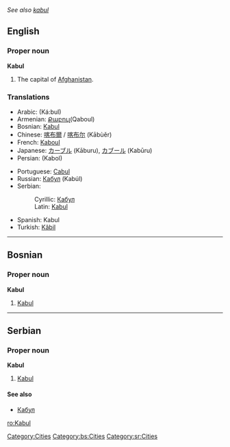 ''See also [[kabul]]''
==English==

===Proper noun===
'''Kabul'''
# The capital of [[Afghanistan]].

===Translations===
{{top}}
*Arabic: {{ARchar|[[كابل]]}} (Ká:bul)
*Armenian: [[Քաբուլ ]](Qaboul)
*Bosnian: [[Kabul#Bosnian|Kabul]] {{m}}
*Chinese: [[喀布爾]] / [[喀布尔]] (Kābùěr)
*French: [[Kaboul]]
*Japanese: [[カーブル]] (Kāburu), [[カブール]] (Kabūru)
*Persian: {{FAchar|[[كابل]]}} (Kabol)
{{mid}}
*Portuguese: [[Cabul]] {{m}}
*Russian: [[Кабул]] (Kabúl) {{m}}
*Serbian:
*:Cyrillic: [[Кабул#Serbian|Кабул]] {{m}}
*:Latin: [[Kabul#Serbian|Kabul]] {{m}}
*Spanish: Kabul {{m}}
*Turkish: [[Kâbil]]
{{bottom}}


[[Category:Cities]]
----

==Bosnian==
===Proper noun===
'''Kabul''' {{m}}
#[[Kabul#English|Kabul]]
[[Category:bs:Cities]]

----

==Serbian==
===Proper noun===
'''Kabul''' {{m}}
#[[Kabul#English|Kabul]]
====See also====
*[[Кабул#Serbian|Кабул]]
[[Category:sr:Cities]]

[[ro:Kabul]]